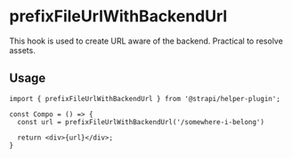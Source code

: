 <!--- prefixFileUrlWithBackendUrl.stories.mdx --->


<Meta title="utils/prefixFileUrlWithBackendUrl" />

# prefixFileUrlWithBackendUrl

This hook is used to create URL aware of the backend. Practical to resolve assets.

## Usage

```
import { prefixFileUrlWithBackendUrl } from '@strapi/helper-plugin';

const Compo = () => {
  const url = prefixFileUrlWithBackendUrl('/somewhere-i-belong')

  return <div>{url}</div>;
}
```
